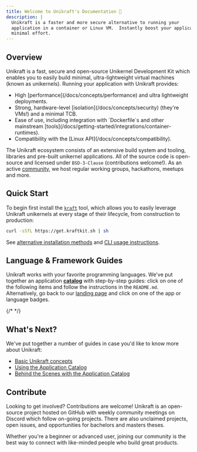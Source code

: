 ```yaml
---
title: Welcome to Unikraft's Documentation 👋
description: |
  Unikraft is a faster and more secure alternative to running your
  application in a container or Linux VM.  Instantly boost your application with
  minimal effort.
---
```


## Overview

Unikraft is a fast, secure and open-source Unikernel Development Kit which
enables you to easily build minimal, ultra-lightweight virtual machines (known
as unikernels). Running your application with Unikraft provides:

<ul class="list-getting-started">
  <li>High [performance](/docs/concepts/performance) and ultra lightweight deployments.</li>
  <li>Strong, hardware-level [isolation](/docs/concepts/security) (they're VMs!) and a minimal TCB.</li>
  <li>Ease of use, including integration with `Dockerfile`s and other mainstream [tools](/docs/getting-started/integrations/container-runtimes).</li>
  <li>Compatibility with the [Linux API](/docs/concepts/compatibility).</li>
</ul>

The Unikraft ecosystem consists of an extensive build system and tooling, libraries and pre-built unikernel applications.
All of the source code is open-source and licensed under `BSD-3-Clause` (contributions welcome!).
As an active [community](/community/about), we host regular working groups, hackathons, meetups and more.

## Quick Start

To begin first install the [`kraft`](/docs/cli) tool, which allows you to easily leverage Unikraft unikernels at every stage of their lifecycle, from construction to production:

```bash
curl -sSfL https://get.kraftkit.sh | sh
```

See [alternative installation methods](/docs/cli/install) and [CLI usage instructions](/docs/cli).

## Language & Framework Guides

Unikraft works with your favorite programming languages.
We've put together an application [**catalog**](https://github.com/unikraft/catalog/tree/main/examples) with step-by-step guides: click on one of the following items and follow the instructions in the `README.md`.
Alternatively, go back to our [landing page](https://unikraft.org/) and click on one of the app or language badges.

{/* <LanguageLinks /> */}

## What's Next?

We've put together a number of guides in case you'd like to know more about Unikraft:

* [Basic Unikraft concepts](/docs/concepts)
* [Using the Application Catalog](/guides/using-the-app-catalog)
* [Behind the Scenes with the Application Catalog](/guides/catalog-behind-the-scenes)

<UnikraftCloudBanner mt={8} />

## Contribute

Looking to get involved?
Contributions are welcome! Unikraft is an open-source project hosted on GitHub with weekly community meetings on Discord which follow on-going projects.
There are also unclaimed projects, open issues, and opportunities for bachelors and masters theses.

Whether you're a beginner or advanced user, joining our community is the best way to connect with like-minded people who build great products.

<JoinCommunityCards />
